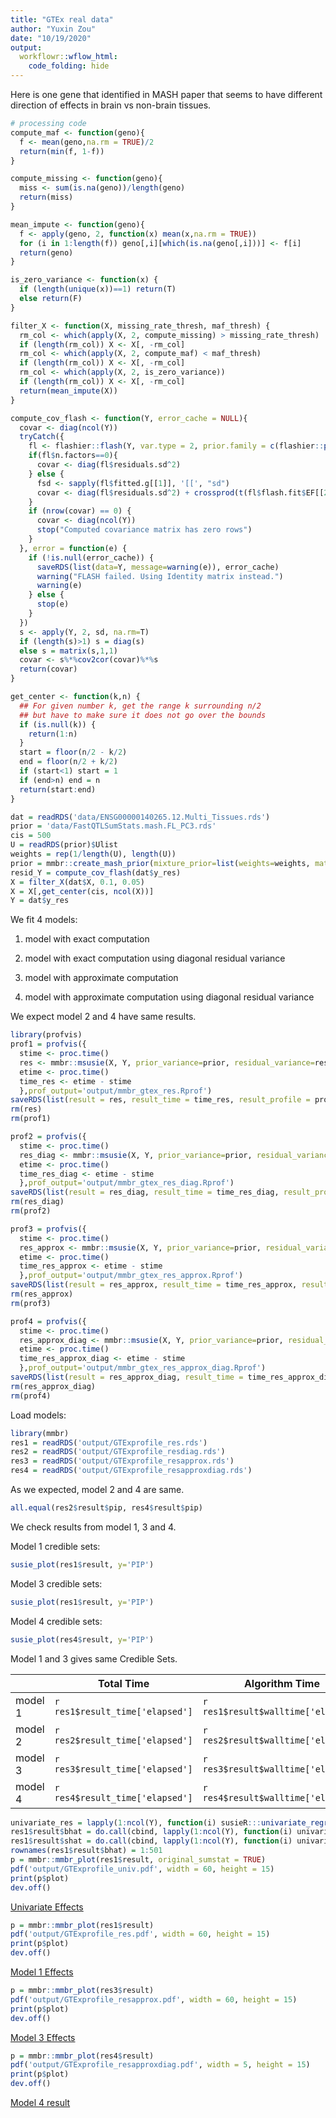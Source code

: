 ```yaml
---
title: "GTEx real data"
author: "Yuxin Zou"
date: "10/19/2020"
output:
  workflowr::wflow_html:
    code_folding: hide
---
```


Here is one gene that identified in MASH paper that seems to have different direction of effects in brain vs non-brain tissues.

```r
# processing code
compute_maf <- function(geno){
  f <- mean(geno,na.rm = TRUE)/2
  return(min(f, 1-f))
}

compute_missing <- function(geno){
  miss <- sum(is.na(geno))/length(geno)
  return(miss)
}

mean_impute <- function(geno){
  f <- apply(geno, 2, function(x) mean(x,na.rm = TRUE))
  for (i in 1:length(f)) geno[,i][which(is.na(geno[,i]))] <- f[i]
  return(geno)
}

is_zero_variance <- function(x) {
  if (length(unique(x))==1) return(T)
  else return(F)
}

filter_X <- function(X, missing_rate_thresh, maf_thresh) {
  rm_col <- which(apply(X, 2, compute_missing) > missing_rate_thresh)
  if (length(rm_col)) X <- X[, -rm_col]
  rm_col <- which(apply(X, 2, compute_maf) < maf_thresh)
  if (length(rm_col)) X <- X[, -rm_col]
  rm_col <- which(apply(X, 2, is_zero_variance))
  if (length(rm_col)) X <- X[, -rm_col]
  return(mean_impute(X))
}

compute_cov_flash <- function(Y, error_cache = NULL){
  covar <- diag(ncol(Y))
  tryCatch({
    fl <- flashier::flash(Y, var.type = 2, prior.family = c(flashier::prior.normal(), flashier::prior.normal.scale.mix()), backfit = TRUE, verbose.lvl=0)
    if(fl$n.factors==0){
      covar <- diag(fl$residuals.sd^2)
    } else {
      fsd <- sapply(fl$fitted.g[[1]], '[[', "sd")
      covar <- diag(fl$residuals.sd^2) + crossprod(t(fl$flash.fit$EF[[2]]) * fsd)
    }
    if (nrow(covar) == 0) {
      covar <- diag(ncol(Y))
      stop("Computed covariance matrix has zero rows")
    }
  }, error = function(e) {
    if (!is.null(error_cache)) {
      saveRDS(list(data=Y, message=warning(e)), error_cache)
      warning("FLASH failed. Using Identity matrix instead.")
      warning(e)
    } else {
      stop(e)
    }
  })
  s <- apply(Y, 2, sd, na.rm=T)
  if (length(s)>1) s = diag(s)
  else s = matrix(s,1,1)
  covar <- s%*%cov2cor(covar)%*%s
  return(covar)
}

get_center <- function(k,n) {
  ## For given number k, get the range k surrounding n/2
  ## but have to make sure it does not go over the bounds
  if (is.null(k)) {
    return(1:n)
  }
  start = floor(n/2 - k/2)
  end = floor(n/2 + k/2)
  if (start<1) start = 1
  if (end>n) end = n
  return(start:end)
}
```

```r
dat = readRDS('data/ENSG00000140265.12.Multi_Tissues.rds')
prior = 'data/FastQTLSumStats.mash.FL_PC3.rds'
cis = 500
U = readRDS(prior)$Ulist
weights = rep(1/length(U), length(U))
prior = mmbr::create_mash_prior(mixture_prior=list(weights=weights, matrices=U))
resid_Y = compute_cov_flash(dat$y_res)
X = filter_X(dat$X, 0.1, 0.05)
X = X[,get_center(cis, ncol(X))]
Y = dat$y_res
```

We fit 4 models:

1. model with exact computation

2. model with exact computation using diagonal residual variance

3. model with approximate computation

4. model with approximate computation using diagonal residual variance

We expect model 2 and 4 have same results.

```r
library(profvis)
prof1 = profvis({
  stime <- proc.time()
  res <- mmbr::msusie(X, Y, prior_variance=prior, residual_variance=resid_Y, approximate=FALSE)
  etime <- proc.time()
  time_res <- etime - stime
  },prof_output='output/mmbr_gtex_res.Rprof')
saveRDS(list(result = res, result_time = time_res, result_profile = prof1), 'output/GTExprofile_res.rds')
rm(res)
rm(prof1)

prof2 = profvis({
  stime <- proc.time()
  res_diag <- mmbr::msusie(X, Y, prior_variance=prior, residual_variance=diag(diag(resid_Y)), approximate=FALSE)
  etime <- proc.time()
  time_res_diag <- etime - stime
  },prof_output='output/mmbr_gtex_res_diag.Rprof')
saveRDS(list(result = res_diag, result_time = time_res_diag, result_profile = prof2), 'output/GTExprofile_resdiag.rds')
rm(res_diag)
rm(prof2)

prof3 = profvis({
  stime <- proc.time()
  res_approx <- mmbr::msusie(X, Y, prior_variance=prior, residual_variance=resid_Y, approximate=TRUE)
  etime <- proc.time()
  time_res_approx <- etime - stime
  },prof_output='output/mmbr_gtex_res_approx.Rprof')
saveRDS(list(result = res_approx, result_time = time_res_approx, result_profile = prof3), 'output/GTExprofile_resapprox.rds')
rm(res_approx)
rm(prof3)

prof4 = profvis({
  stime <- proc.time()
  res_approx_diag <- mmbr::msusie(X, Y, prior_variance=prior, residual_variance=diag(diag(resid_Y)), approximate=TRUE)
  etime <- proc.time()
  time_res_approx_diag <- etime - stime
  },prof_output='output/mmbr_gtex_res_approx_diag.Rprof')
saveRDS(list(result = res_approx_diag, result_time = time_res_approx_diag, result_profile = prof4), 'output/GTExprofile_resapproxdiag.rds')
rm(res_approx_diag)
rm(prof4)
```

Load models:
```r
library(mmbr)
res1 = readRDS('output/GTExprofile_res.rds')
res2 = readRDS('output/GTExprofile_resdiag.rds')
res3 = readRDS('output/GTExprofile_resapprox.rds')
res4 = readRDS('output/GTExprofile_resapproxdiag.rds')
```

As we expected, model 2 and 4 are same.
```r
all.equal(res2$result$pip, res4$result$pip)
```

We check results from model 1, 3 and 4.

Model 1 credible sets:
```r
susie_plot(res1$result, y='PIP')
```
Model 3 credible sets:
```r
susie_plot(res1$result, y='PIP')
```
Model 4 credible sets:
```r
susie_plot(res4$result, y='PIP')
```

Model 1 and 3 gives same Credible Sets. 

|         | Total Time                      |  Algorithm Time                     | # iterations          |
|---------|---------------------------------|-------------------------------------|-----------------------|
| model 1 | `r res1$result_time['elapsed']` | `r res1$result$walltime['elapsed']` | `r res1$result$niter` |
| model 2 | `r res2$result_time['elapsed']` | `r res2$result$walltime['elapsed']` | `r res1$result$niter` |
| model 3 | `r res3$result_time['elapsed']` | `r res3$result$walltime['elapsed']` | `r res1$result$niter` |
| model 4 | `r res4$result_time['elapsed']` | `r res4$result$walltime['elapsed']` | `r res1$result$niter` |


```r
univariate_res = lapply(1:ncol(Y), function(i) susieR:::univariate_regression(X,Y[,i]))
res1$result$bhat = do.call(cbind, lapply(1:ncol(Y), function(i) univariate_res[[i]]$betahat))
res1$result$shat = do.call(cbind, lapply(1:ncol(Y), function(i) univariate_res[[i]]$sebetahat))
rownames(res1$result$bhat) = 1:501
p = mmbr::mmbr_plot(res1$result, original_sumstat = TRUE)
pdf('output/GTExprofile_univ.pdf', width = 60, height = 15)
print(p$plot)
dev.off()
```
[Univariate Effects](output/GTExprofile_univ.pdf)

```r
p = mmbr::mmbr_plot(res1$result)
pdf('output/GTExprofile_res.pdf', width = 60, height = 15)
print(p$plot)
dev.off()
```
[Model 1 Effects](output/GTExprofile_res.pdf)

```r
p = mmbr::mmbr_plot(res3$result)
pdf('output/GTExprofile_resapprox.pdf', width = 60, height = 15)
print(p$plot)
dev.off()
```
[Model 3 Effects](output/GTExprofile_resapprox.pdf)

```r
p = mmbr::mmbr_plot(res4$result)
pdf('output/GTExprofile_resapproxdiag.pdf', width = 5, height = 15)
print(p$plot)
dev.off()
```
[Model 4 result](output/GTExprofile_resapproxdiag.pdf)
